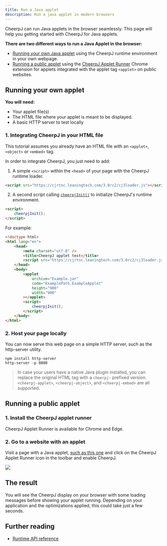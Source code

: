 ```yaml
---
title: Run a Java applet
description: Run a java applet in modern browsers
---
```



CheerpJ can run Java applets in the browser seamlessly. This page will help you getting started with CheerpJ for Java applets.

**There are two different ways to run a Java Applet in the browser:**

- [Running your own Java applet](/cheerpj3/getting-started/Java-applet#running-your-own-applet) using the CheerpJ runtime environment in your own webpage.
- [Running a public applet](/cheerpj3/getting-started/Java-applet#running-a-public-applet) using the [CheerpJ Applet Runner](https://chrome.google.com/webstore/detail/cheerpj-applet-runner/bbmolahhldcbngedljfadjlognfaaein) Chrome extension for applets integrated with the applet tag `<applet>` on public websites.

## Running your own applet

**You will need:**

- Your applet file(s)
- The HTML file where your applet is meant to be displayed.
- A basic HTTP server to test locally

### 1. Integrating CheerpJ in your HTML file

This tutorial assumes you already have an HTML file with an `<applet>`, `<object>` or `<embed>` tag.

In order to integrate CheerpJ, you just need to add:

1.  A simple `<script>` within the `<head>` of your page with the CheerpJ runtime loader.

```html
<script src="https://cjrtnc.leaningtech.com/3.0rc2/cj3loader.js"></script>
```

2.  A second script calling [`cheerpjInit()`] to initialize CheerpJ's runtime environment.

```html
<script>
	cheerpjInit();
</script>
```

For example:

```html title="index.html" {6, 15-17}
<!doctype html>
<html lang="en">
	<head>
		<meta charset="utf-8" />
		<title>CheerpJ applet test</title>
		<script src="https://cjrtnc.leaningtech.com/3.0rc2/cj3loader.js"></script>
	</head>
	<body>
		<applet
			archive="Example.jar"
			code="ExamplePath.ExampleApplet"
			height="900"
			width="900"
		></applet>
		<script>
			cheerpjInit();
		</script>
	</body>
</html>
```

### 2. Host your page locally

You can now serve this web page on a simple HTTP server, such as the http-server utility.

```shell
npm install http-server
http-server -p 8080
```

> In case your users have a native Java plugin installed, you can replace the original HTML tag with a `cheerpj-` prefixed version. `<cheerpj-applet>`, `<cheerpj-object>`, and `<cheerpj-embed>` are all supported.

## Running a public applet

### 1. Install the CheerpJ applet runner

CheerpJ Applet Runner is available for Chrome and Edge.

<div class="flex flex-wrap gap-3">
  <LinkButton
    type="primary"
    href="https://chrome.google.com/webstore/detail/cheerpj-applet-runner/bbmolahhldcbngedljfadjlognfaaein"
    label="Add to Chrome"
    iconLeft="openmoji:chrome"
  />

<LinkButton
	type="primary"
	href="https://microsoftedge.microsoft.com/addons/detail/cheerpj-applet-runner/ebfcpaoldmijengghefpohddmfpndmic"
	label="Add to Microsoft Edge"
	iconLeft="openmoji:edge"
/>

</div>

### 2. Go to a website with an applet

Visit a page with a Java applet, [such as this one](http://www.neilwallis.com/projects/java/water/index.php) and click on the CheerpJ Applet Runner icon in the toolbar and enable CheerpJ.

![](/cheerpj2/assets/cheerpj_applet_demo.gif)

## The result

You will see the CheerpJ display on your browser with some loading messages before showing your applet running. Depending on your application and the optimizations applied, this could take just a few seconds.

## Further reading

- [Runtime API reference](/cheerpj3/reference)

[`cheerpjInit()`]: /cheerpj3/reference/cheerpjInit
